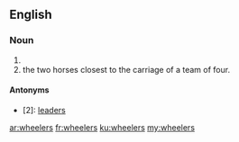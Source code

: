 ==English==

===Noun===
{{head|en|plural}}

# {{plural of|wheeler|lang=en}}
# the two horses closest to the carriage of a team of four.

====Antonyms====
* [2]: [[leaders]]

[[ar:wheelers]]
[[fr:wheelers]]
[[ku:wheelers]]
[[my:wheelers]]